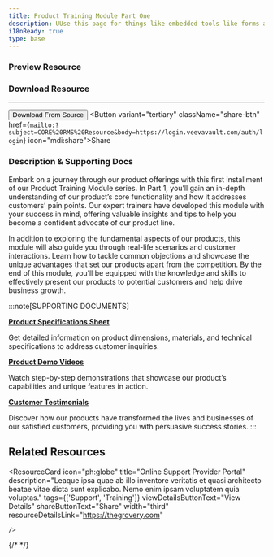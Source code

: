 ```yaml
---
title: Product Training Module Part One
description: UUse this page for things like embedded tools like forms and login portals
i18nReady: true
type: base
---
```


<ResourceDetails 
    author="Jane Smith" 
    lastModified="02/02/2023" 
    tags="Training" 
    icon="mdi:school-outline"
/>
### Preview Resource

<ResourceThumb 
    imgSrc="https://cdn.elearningindustry.com/wp-content/uploads/2021/04/eLearning-Industry-Perfect-Your-Product-Training-Program-Everything-You-Need-To-Boost-Sales-And-Retain-Top-Performers-Cover.jpg" 
    imgSrc2="https://cdn.elearningindustry.com/wp-content/uploads/2021/04/Perfect-Your-Product-Training-Program-Everything-You-Need-To-Boost-Sales-And-Retain-Top-Performers.jpg" 
/>

### Download Resource
***
<Button variant="primary" className="details-btn" href="https://login.veevavault.com/auth/login" target="_blank" icon="ri:external-link-fill">Download From Source</Button>
<Button variant="tertiary" className="share-btn" href={`mailto:?subject=CORE%20RMS%20Resource&body=https://login.veevavault.com/auth/login`} icon="mdi:share">Share</Button>

### Description & Supporting Docs
Embark on a journey through our product offerings with this first installment of our Product Training Module series. In Part 1, you’ll gain an in-depth understanding of our product’s core functionality and how it addresses customers’ pain points. Our expert trainers have developed this module with your success in mind, offering valuable insights and tips to help you become a confident advocate of our product line.

In addition to exploring the fundamental aspects of our products, this module will also guide you through real-life scenarios and customer interactions. Learn how to tackle common objections and showcase the unique advantages that set our products apart from the competition. By the end of this module, you’ll be equipped with the knowledge and skills to effectively present our products to potential customers and help drive business growth.



:::note[SUPPORTING DOCUMENTS]

**[Product Specifications Sheet](https://astro.build/blog/astro-1/)**

Get detailed information on product dimensions, materials, and technical specifications to address customer inquiries.

**[Product Demo Videos](https://astro.build/blog/astro-2/)**

Watch step-by-step demonstrations that showcase our product’s capabilities and unique features in action.

**[Customer Testimonials](https://astro.build/blog/astro-3/ "external")**

Discover how our products have transformed the lives and businesses of our satisfied customers, providing you with persuasive success stories.
:::  

## Related Resources

<div class="resource-card-container">

<ResourceCard 
		icon="ph:globe" 
		title="Online Support Provider Portal" 
		description="Leaque ipsa quae ab illo inventore veritatis et quasi architecto beatae vitae dicta sunt explicabo. Nemo enim ipsam voluptatem quia voluptas." 
		tags={['Support', 'Training']} 
		viewDetailsButtonText="View Details" 
		shareButtonText="Share" 
		 width="third" 
		resourceDetailsLink="https://thegrovery.com" 

	/>


</div>

{/* <PlaceholderContent/> */}

